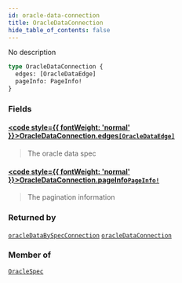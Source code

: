 ```yaml
---
id: oracle-data-connection
title: OracleDataConnection
hide_table_of_contents: false
---
```








No description

```graphql
type OracleDataConnection {
  edges: [OracleDataEdge]
  pageInfo: PageInfo!
}
```


### Fields

#### [<code style={{ fontWeight: 'normal' }}>OracleDataConnection.<b>edges</b></code>](#)<Bullet />[`[OracleDataEdge]`](/testnet/api/graphql/objects/oracle-data-edge) <Badge class="secondary" text="list"/> <Badge class="secondary" text="object"/>
> The oracle data spec
> 

#### [<code style={{ fontWeight: 'normal' }}>OracleDataConnection.<b>pageInfo</b></code>](#)<Bullet />[`PageInfo!`](/testnet/api/graphql/objects/page-info) <Badge class="secondary" text="non-null"/> <Badge class="secondary" text="object"/>
> The pagination information
> 



### Returned by

[`oracleDataBySpecConnection`](/testnet/api/graphql/queries/oracle-data-by-spec-connection)  <Badge class="secondary" text="query"/><Bullet />[`oracleDataConnection`](/testnet/api/graphql/queries/oracle-data-connection)  <Badge class="secondary" text="query"/>

### Member of

[`OracleSpec`](/testnet/api/graphql/objects/oracle-spec)  <Badge class="secondary" text="object"/>



